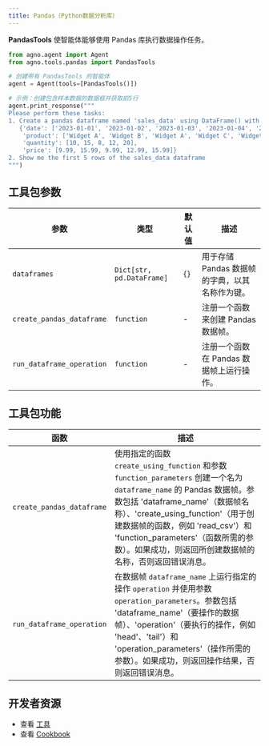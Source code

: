```yaml
---
title: Pandas（Python数据分析库）
---
```

**PandasTools** 使智能体能够使用 Pandas 库执行数据操作任务。

```python cookbook/tools/pandas_tool.py
from agno.agent import Agent
from agno.tools.pandas import PandasTools

# 创建带有 PandasTools 的智能体
agent = Agent(tools=[PandasTools()])

# 示例：创建包含样本数据的数据框并获取前5行
agent.print_response("""
Please perform these tasks:
1. Create a pandas dataframe named 'sales_data' using DataFrame() with this sample data:
   {'date': ['2023-01-01', '2023-01-02', '2023-01-03', '2023-01-04', '2023-01-05'],
    'product': ['Widget A', 'Widget B', 'Widget A', 'Widget C', 'Widget B'],
    'quantity': [10, 15, 8, 12, 20],
    'price': [9.99, 15.99, 9.99, 12.99, 15.99]}
2. Show me the first 5 rows of the sales_data dataframe
""")
```

## 工具包参数

| 参数                 | 类型                      | 默认值 | 描述                                                    |
| ------------------------- | ------------------------- | ------- | -------------------------------------------------------------- |
| `dataframes`              | `Dict[str, pd.DataFrame]` | `{}`    | 用于存储 Pandas 数据帧的字典，以其名称作为键。 |
| `create_pandas_dataframe` | `function`                | -       | 注册一个函数来创建 Pandas 数据帧。             |
| `run_dataframe_operation` | `function`                | -       | 注册一个函数在 Pandas 数据帧上运行操作。  |

## 工具包功能

| 函数                  | 描述                                                                                                                                                                                                                                                                                                                                                                                                                                                      |
| ------------------------- | ---------------------------------------------------------------------------------------------------------------------------------------------------------------------------------------------------------------------------------------------------------------------------------------------------------------------------------------------------------------------------------------------------------------------------------------------------------------- |
| `create_pandas_dataframe` | 使用指定的函数 `create_using_function` 和参数 `function_parameters` 创建一个名为 `dataframe_name` 的 Pandas 数据帧。参数包括 'dataframe_name'（数据帧名称）、'create_using_function'（用于创建数据帧的函数，例如 'read_csv'）和 'function_parameters'（函数所需的参数）。如果成功，则返回所创建数据帧的名称，否则返回错误消息。 |
| `run_dataframe_operation` | 在数据帧 `dataframe_name` 上运行指定的操作 `operation` 并使用参数 `operation_parameters`。参数包括 'dataframe_name'（要操作的数据帧）、'operation'（要执行的操作，例如 'head'、'tail'）和 'operation_parameters'（操作所需的参数）。如果成功，则返回操作结果，否则返回错误消息。                                          |

## 开发者资源

- 查看 [工具](https://github.com/agno-agi/agno/blob/main/libs/agno/agno/tools/pandas.py)
- 查看 [Cookbook](https://github.com/agno-agi/agno/blob/main/cookbook/tools/pandas_tools.py)